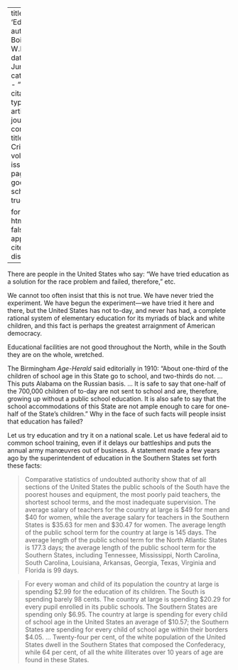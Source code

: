 
---
title: 'Education'
author: Du Bois, W.E.B.
date: Jun. 1911
categories: 
  - ""
citation: 
  type: article-journal
  container-title: The Crisis
  volume: 2
  issue: 2
  page: 62
google-scholar: true

format:
  html:
    toc: false
    appendix-cite-as: display
---



There are people in the United States who say: "We have
tried education as a solution for the race problem and failed, therefore," etc.

We cannot too often insist that this is not true. We have never tried the experiment. We have begun the experiment---we have tried it here and there, but the United States has not to-day, and never has had, a complete rational system of elementary education for its myriads of black and white children, and this fact is perhaps the greatest arraignment of American democracy.

Educational facilities are not good throughout the North, while in the South they are on the whole, wretched.

The Birmingham *Age-Herald* said editorially in 1910: "About one-third of the children of school age in this State go to school, and two-thirds do not. ... This puts Alabama on the Russian basis. ... It is safe to say that one-half of the 700,000 children of to-day are not sent to school and are, therefore, growing up without a public school education. It is also safe to say that the school accommodations of this State are not ample enough to care for one-half of the State's children." Why in the face of such facts will people insist that education has failed?

Let us try education and try it on a national scale. Let us have federal aid to common school training, even if it delays our battleships and puts the annual army manœuvres out of business. A statement made a few years ago by the superintendent of education in the Southern States set forth these facts:

> Comparative statistics of undoubted authority show that of all sections of the United States the public
schools of the South have the poorest houses and equipment, the most poorly paid teachers, the shortest school terms, and the most inadequate supervision. The average salary of teachers for the country at large is $49 for men and $40 for women, while the average salary for teachers in the Southern States is $35.63 for men and $30.47 for women. The average length of the public school term for the country at large is 145 days. The average length of the public school term for the North Atlantic States is 177.3 days; the average length of the public school term for the Southern States, including Tennessee, Mississippi, North Carolina, South Carolina, Louisiana, Arkansas, Georgia, Texas, Virginia and Florida is 99 days.

> For every woman and child of its population the country at large is spending $2.99 for the education of its children. The South is spending barely 98 cents. The country at large is spending $20.29 for every pupil enrolled in its public schools. The Southern States are spending only $6.95. The country at large is spending for every child of school age in the United States an average of $10.57; the Southern States are spending for every child of school age within their borders $4.05. ... Twenty-four per cent, of the white population of the United States dwell in the Southern States that composed the Confederacy, while 64 per cent, of all the white illiterates over 10 years of age are found in these States.

